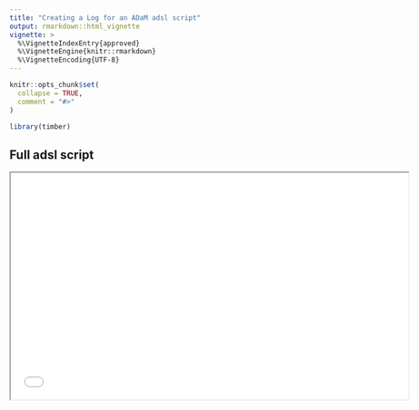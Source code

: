 ```yaml
---
title: "Creating a Log for an ADaM adsl script"
output: rmarkdown::html_vignette
vignette: >
  %\VignetteIndexEntry{approved}
  %\VignetteEngine{knitr::rmarkdown}
  %\VignetteEncoding{UTF-8}
---
```


```r
knitr::opts_chunk$set(
  collapse = TRUE,
  comment = "#>"
)

library(timber)
```

## Full adsl script

<iframe width="700" height="400" src='adsl_script.html'/>

## Final Log Output

<iframe width="700" height="400" src='adsl_log.html'/>
